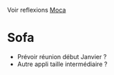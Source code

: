 Voir reflexions [[Moca]]

= Sofa =

* Prévoir réunion début Janvier ?
* Autre appli taille intermédiaire ?
